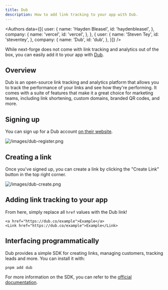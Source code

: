 ```yaml
---
title: Dub
description: How to add link tracking to your app with Dub.
---
```


<Authors data={[{
  user: {
    name: 'Hayden Bleasel',
    id: 'haydenbleasel',
  },
  company: {
    name: 'vercel',
    id: 'vercel',
  },
}, {
  user: {
    name: 'Steven Tey',
    id: 'steventey',
  },
  company: {
    name: 'Dub',
    id: 'dub',
  },
}]} />

While next-forge does not come with link tracking and analytics out of the box, you can easily add it to your app with [Dub](https://dub.co/).

## Overview

Dub is an open-source link tracking and analytics platform that allows you to track the performance of your links and see how they're performing. It comes with a suite of features that make it a great choice for marketing teams, including link shortening, custom domains, branded QR codes, and more.

## Signing up

You can sign up for a Dub account [on their website](https://app.dub.co/register).

![/images/dub-register.png](/images/dub-register.png)

## Creating a link

Once you've signed up, you can create a link by clicking the "Create Link" button in the top right corner.

![/images/dub-create.png](/images/dub-create.png)

## Adding link tracking to your app

From here, simply replace all `href` values with the Dub link!

```tsx
<a href="https://dub.co/example">Example</a>
<Link href="https://dub.co/example">Example</Link>
```

## Interfacing programmatically

Dub provides a simple SDK for creating links, managing customers, tracking leads and more. You can install it with:

```sh Terminal
pnpm add dub
```

For more information on the SDK, you can refer to the [official documentation](https://dub.co/docs/api-reference/introduction).
